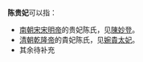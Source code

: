 '''陈贵妃'''可以指：
*[[南朝宋|南朝宋]][[宋明帝|宋明帝]]的贵妃陈氏，见[[陳妙登|陳妙登]]。
*[[清朝|清朝]][[乾隆帝|乾隆帝]]的貴妃陈氏，见[[婉貴太妃|婉貴太妃]]。
*其余待补充

{{disambig|Cat=三字封號消歧義}}